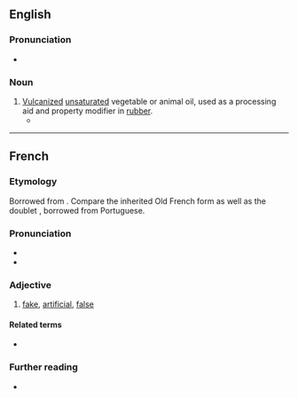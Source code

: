 {{wikipedia}}
==English==

===Pronunciation===
* {{IPA|/ˈfæktɪs/|lang=en}}

===Noun===
{{en-noun|-}}

# [[vulcanized|Vulcanized]] [[unsaturated]] vegetable or animal oil, used as a processing aid and property modifier in [[rubber]].
#* {{quote-book|en|title=Analysis of Rubber and Rubber-like Polymers|page=56|author=M.J. Loadman|year=1999|passage=Although '''factice''' is, strictly speaking, not a plasticizer, being added to mixes for a whole range of reasons including the improvement of dimensional stability and rigidity of unsupported articles in hot air cures, the improvement of surface finish and electrical insulation, it does nevertheless act as a softener, improving filler dispersion and decreasing the energy requirements of mixing.}}

----

==French==

===Etymology===
Borrowed from {{bor|fr|la|factīcius}}. Compare the inherited Old French form {{m|fro|faitis}} as well as the doublet {{doublet|fr|fétiche|notext=1}}, borrowed from Portuguese.

===Pronunciation===
* {{fr-IPA}}
* {{audio|LL-Q150 (fra)-DSwissK-factice.wav|Audio|lang=fr}}

===Adjective===
{{fr-adj}}

# [[fake]], [[artificial]], [[false]]

====Related terms====
* {{l|fr|fait}}

===Further reading===
* {{R:TLFi}}